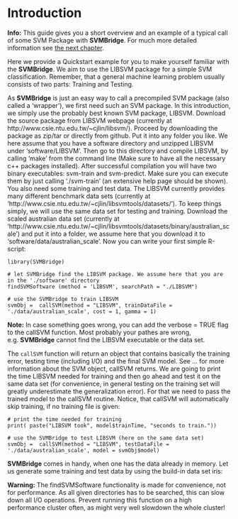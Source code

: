 # Introduction

**Info:** This guide gives you a short overview and an example of a typical call of some SVM Package with **SVMBridge**. For much more detailed information see [the next chapter](detailed.md).

Here we provide a Quickstart example for you to make yourself familiar with the **SVMBridge**. We aim to use the LIBSVM package for a simple SVM classification. Remember, that a general machine learning problem usually consists of two parts: Training and Testing.

As **SVMBridge** is just an easy way to call a precompiled SVM package (also called a 'wrapper'), we first need such an SVM package. In this introduction, we simply use the probably best known SVM package, LIBSVM. Download the source package from LIBSVM webpage (currently at http://www.csie.ntu.edu.tw/~cjlin/libsvm/). Proceed by downloading the package as zip/tar or directly from github. Put it into any folder you like. We here assume that you have a software directory and unzipped LIBSVM under 'software/LIBSVM'. Then go to this directory and compile LIBSVM, by calling 'make' from the command line (Make sure to have all the necessary c++ packages installed). After successful compilation you will have two binary executables: svm-train and svm-predict. Make sure you can execute them by just calling './svm-train' (an extensive help page should be shown).
You also need some training and test data. The LIBSVM currently provides many different benchmark data sets (currently at 'http://www.csie.ntu.edu.tw/~cjlin/libsvmtools/datasets/'). To keep things simply, we will use the same data set for testing and training. Download the scaled australian data set (currently at 'http://www.csie.ntu.edu.tw/~cjlin/libsvmtools/datasets/binary/australian_scale') and put it into a folder, we assume here that you download it to  'software/data/australian_scale'.
Now you can write your first simple R-script:

```splus
library(SVMBridge)

# let SVMBridge find the LIBSVM package. We assume here that you are in the './software' directory
findSVMSoftware (method = 'LIBSVM', searchPath = "./LIBSVM")

# use the SVMBridge to train LIBSVM
svmObj =  callSVM(method = "LIBSVM", trainDataFile = './data/australian_scale', cost = 1, gamma = 1)
```

**Note:** In case something goes wrong, you can add the verbose = TRUE flag to the callSVM function. Most probably your pathes are wrong, e.g. **SVMBridge** cannot find the LIBSVM executable or the data set.

The ```callSVM``` function will return an object that contains basically the training error, testing time (including I/O) and the final SVM model. See ... for more information about the SVM object, callSVM returns. We are going to print the time LIBSVM needed for training and then go ahead and test it on the same data set (for convenience, in  general testing on the training set will greatly underestimate the generalization error). For that we need to pass the trained model to the callSVM routine. Notice, that callSVM will automatically skip training, if no training file is given:

```splus
# print the time needed for training
print( paste("LIBSVM took", model$trainTime, "seconds to train."))

# use the SVMBridge to test LIBSVM (here on the same data set)
svmObj =  callSVM(method = "LIBSVM", testDataFile = './data/australian_scale', model = svmObj$model)
```

**SVMBridge** comes in handy, when one has the data already in memory. Let us generate some training and test data by using the build-in data set iris:

**Warning:** The findSVMSoftware functionality is made for convenience, not for performance. As all given directories has to be searched, this can slow down all I/O operations. Prevent running this function on a high performance cluster often, as might very well slowdown the whole cluster!
